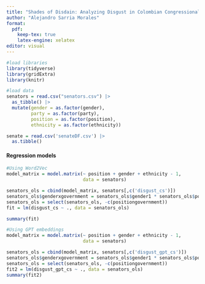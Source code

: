 ```yaml
---
title: "Shades of Disdain: Analyzing Disgust in Colombian Congressional Speech Through Word Embeddings"
author: "Alejandro Sarria Morales"
format: 
  pdf:
    keep-tex: true
    latex-engine: xelatex
editor: visual
---
```


```r
#load libraries
library(tidyverse)
library(gridExtra)
library(knitr)
```

```r
#load data
senators = read.csv("senators.csv") |>
  as_tibble() |>
  mutate(gender = as.factor(gender),
         party = as.factor(party),
         position = as.factor(position),
         ethnicity = as.factor(ethnicity))

senate = read.csv('senateDF.csv') |>
  as.tibble()

```

#### Regression models

```r
#Using Word2Vec
model_matrix = model.matrix(~ position + gender + ethnicity - 1,
                            data = senators)

senators_ols = cbind(model_matrix, senators[,c('disgust_cs')])
senators_ols$genderxgovernment = senators_ols$gender1 * senators_ols$positiongovernment
senators_ols = select(senators_ols, -c(positiongovernment))
fit = lm(disgust_cs ~ ., data = senators_ols)

summary(fit)
```

```r
#Using GPT embeddings
model_matrix = model.matrix(~ position + gender + ethnicity - 1,
                            data = senators)

senators_ols = cbind(model_matrix, senators[,c('disgust_gpt_cs')])
senators_ols$genderxgovernment = senators_ols$gender1 * senators_ols$positiongovernment
senators_ols = select(senators_ols, -c(positiongovernment))
fit2 = lm(disgust_gpt_cs ~ ., data = senators_ols)
summary(fit2)
```

